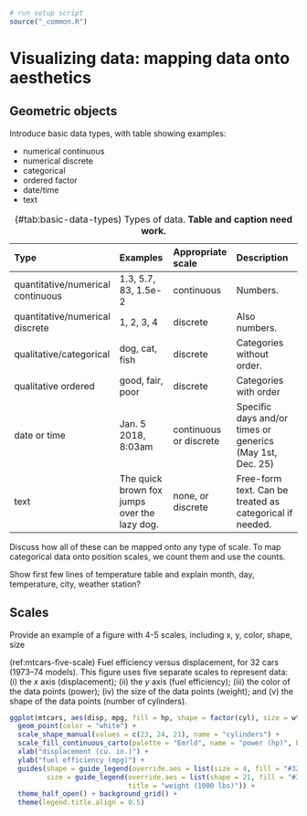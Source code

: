 ```r
# run setup script
source("_common.R")
```

# Visualizing data: mapping data onto aesthetics

## Geometric objects

Introduce basic data types, with table showing examples:

- numerical continuous
- numerical discrete
- categorical
- ordered factor
- date/time
- text

Table: (\#tab:basic-data-types) Types of data. **Table and caption need work.**

---------------------------------------------------------------------------------------------------------------
Type                     Examples              Appropriate scale       Description
------------------------ --------------------- ----------------------- -------------------------------
quantitative/numerical   1.3, 5.7, 83, 1.5e-2          continuous              Numbers.
continuous
 
quantitative/numerical   1, 2, 3, 4            discrete                Also numbers.
discrete
 
qualitative/categorical  dog, cat, fish        discrete                Categories without order.

qualitative ordered      good, fair, poor      discrete                Categories with order

date or time             Jan. 5 2018, 8:03am   continuous or discrete  Specific days and/or times or
                                                                       generics (May 1st, Dec. 25)

text                     The quick brown fox   none, or discrete       Free-form text. Can be treated
                         jumps over the lazy                           as categorical if needed.
                         dog.
--------------------------------------------------------------------------------------------------------------


Discuss how all of these can be mapped onto any type of scale. To map categorical data onto position scales, we count them and use the counts.

Show first few lines of temperature table and explain month, day, temperature, city, weather station?

## Scales

Provide an example of a figure with 4-5 scales, including x, y, color, shape, size

(ref:mtcars-five-scale) Fuel efficiency versus displacement, for 32 cars (1973--74 models). This figure uses five separate scales to represent data: (i) the *x* axis (displacement); (ii) the *y* axis (fuel efficiency); (iii) the color of the data points (power); (iv) the size of the data points (weight); and (v) the shape of the data points (number of cylinders).

```r
ggplot(mtcars, aes(disp, mpg, fill = hp, shape = factor(cyl), size = wt)) + 
  geom_point(color = "white") +
  scale_shape_manual(values = c(23, 24, 21), name = "cylinders") +
  scale_fill_continuous_carto(palette = "Emrld", name = "power (hp)", breaks = c(100, 200, 300)) +
  xlab("displacement (cu. in.)") +
  ylab("fuel efficiency (mpg)") +
  guides(shape = guide_legend(override.aes = list(size = 4, fill = "#329D84")),
         size = guide_legend(override.aes = list(shape = 21, fill = "#329D84"),
                             title = "weight (1000 lbs)")) +
  theme_half_open() + background_grid() +
  theme(legend.title.align = 0.5)
```
